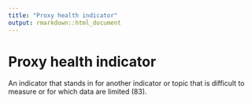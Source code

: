 ```yaml
---
title: "Proxy health indicator"
output: rmarkdown::html_document
---
```


# Proxy health indicator

An indicator that stands in for another  indicator or topic that is difficult to  measure or for which data are limited (83).
